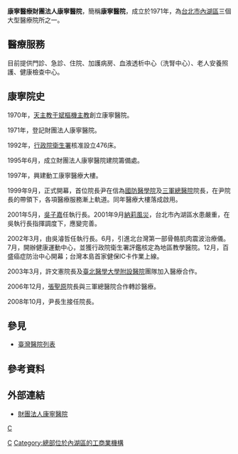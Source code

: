 {{Hospital Clinic Information
| name                          = 康寧醫院
| else_name                     = Kang-Ning General Hospital 
| logo                          = [[File:Kang-Ning_General_Hospital_Near_View_20120929a.JPG|240px]]
| full_name                     = 康寧醫療財團法人康寧醫院
| abbreviated_name              = 康寧醫院
| open_date                     = 1971年
| closing_date                  = 
| area                          = 
| location                      = {{ROC-TWN}}[[臺北市|臺北市]]<br />[[內湖區|內湖區]]114成功路五段420巷26號
|zip_code                       = 11477 
| telephone_no                  = +886 2 2634-5500
| Division_of_medical_liability = 地區醫院
| sickbed                       = 
| special_medical               = 
| key_people                    = ''尹長生(教學副院長)''
| manager                       = 
| num_employees                 = 
| homepage                      = [http://www.knh.org.tw/ 康寧醫院]
| footnotes                     = 
| width                         = 
}}

'''康寧醫療財團法人康寧醫院'''，簡稱'''康寧醫院'''，成立於1971年，為[[台北市|台北市]][[內湖區|內湖區]]三個大型醫療院所之一。

== 醫療服務 ==
目前提供門診、急診、住院、加護病房、血液透析中心（洗腎中心）、老人安養照護、健康檢查中心。

== 康寧院史 ==
1970年，[[天主教|天主教]][[于斌|于斌]][[樞機主教|樞機主教]]創立康寧醫院。

1971年，登記財團法人康寧醫院。

1992年，[[行政院衛生署|行政院衛生署]]核准設立476床。

1995年6月，成立財團法人康寧醫院建院籌備處。

1997年，興建動工康寧醫療大樓。

1999年9月，正式開幕，首位院長尹在信為[[國防醫學院|國防醫學院]]及[[三軍總醫院|三軍總醫院]]院長，在尹院長的帶領下，各項醫療服務漸上軌道。同年醫療大樓落成啟用。

2001年5月，[[吳子嘉|吳子嘉]]任執行長。2001年9月[[納莉風災|納莉風災]]，台北市內湖區水患嚴重，在吳執行長指揮調度下，應變完善。

2002年3月，由吳濬哲任執行長。6月，引進北台灣第一部骨骼肌肉震波治療儀。7月，開辦健康運動中心，並獲行政院衛生署評鑑核定為地區教學醫院。12月，百盛癌症防治中心開幕；台灣本島首家健保IC卡作業上線。

2003年3月，許文憲院長及[[臺北醫學大學附設醫院|臺北醫學大學附設醫院]]團隊加入醫療合作。

2006年12月，[[張聖原|張聖原]]院長與三軍總醫院合作轉診醫療。

2008年10月，尹長生接任院長。

== 參見 ==
* [[臺灣醫院列表|臺灣醫院列表]]

==參考資料==
{{reflist}}

== 外部連結 ==
{{Commonscat|Kang-Ning General Hospital}}
* [http://www.knh.org.tw/ 財團法人康寧醫院] {{Wayback|url=http://www.knh.org.tw/ |date=20141113141125 }}{{zh}}{{en}}

{{Hospital-stub}}
[[category:臺北市醫院|C]]
[[Category:台灣地區醫院|C]]
[[Category:總部位於內湖區的工商業機構|Category:總部位於內湖區的工商業機構]]